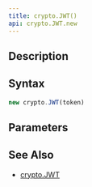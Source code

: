 ```yaml
---
title: crypto.JWT()
api: crypto.JWT.new
---
```


## Description

<Summary/>

## Syntax

``` js
new crypto.JWT(token)
```

## Parameters

<Parameters/>

## See Also

* [crypto.JWT](/reference/api/crypto/JWT)
